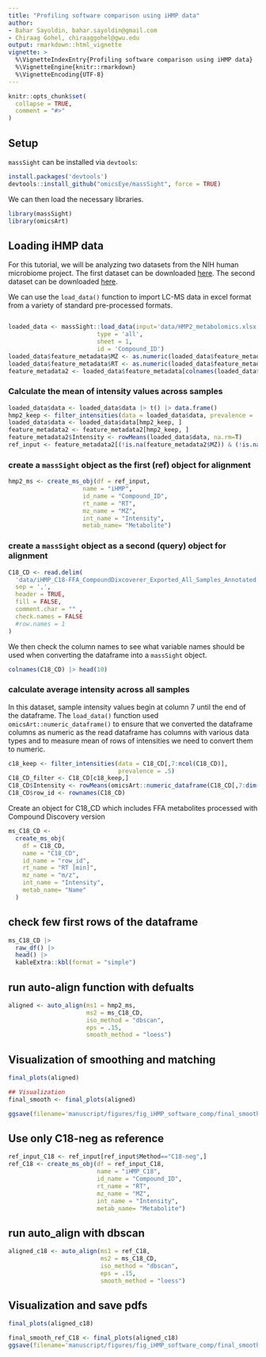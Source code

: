 ```yaml
---
title: "Profiling software comparison using iHMP data"
author: 
- Bahar Sayoldin, bahar.sayoldin@gmail.com
- Chiraag Gohel, chiraaggohel@gwu.edu
output: rmarkdown::html_vignette
vignette: >
  %\VignetteIndexEntry{Profiling software comparison using iHMP data}
  %\VignetteEngine{knitr::rmarkdown}
  %\VignetteEncoding{UTF-8}
---
```


```r
knitr::opts_chunk$set(
  collapse = TRUE,
  comment = "#>"
)
```

## Setup

`massSight` can be installed via `devtools`:

```r
install.packages('devtools')
devtools::install_github("omicsEye/massSight", force = TRUE)
```

We can then load the necessary libraries.

```r
library(massSight)
library(omicsArt)
```

## Loading iHMP data

For this tutorial, we will be analyzing two datasets from the NIH human microbiome project. The first dataset can be downloaded [here](https://gwu.box.com/v/HMP2metabolomics). The second dataset can be downloaded [here](https://gwu.box.com/s/hrgfgmlllvzvmzbzyn8tolygel9brkkz). 

We can use the `load_data()` function to import LC-MS data in excel format from a variety of standard pre-processed formats.

```r
```

```r
loaded_data <- massSight::load_data(input='data/HMP2_metabolomics.xlsx', 
                         type = 'all', 
                         sheet = 1, 
                         id = 'Compound_ID')
loaded_data$feature_metadata$MZ <- as.numeric(loaded_data$feature_metadata$MZ)
loaded_data$feature_metadata$RT <- as.numeric(loaded_data$feature_metadata$RT)
feature_metadata2 <- loaded_data$feature_metadata[colnames(loaded_data$data),]
```

### Calculate the mean of intensity values across samples 

```r
loaded_data$data <- loaded_data$data |> t() |> data.frame()
hmp2_keep <- filter_intensities(data = loaded_data$data, prevalence = .5)
loaded_data$data <- loaded_data$data[hmp2_keep, ]
feature_metadata2 <- feature_metadata2[hmp2_keep, ]
feature_metadata2$Intensity <- rowMeans(loaded_data$data, na.rm=T)
ref_input <- feature_metadata2[(!is.na(feature_metadata2$MZ)) & (!is.na(feature_metadata2$RT)), ]
```

### create a `massSight` object as the first (ref) object for alignment

```r
hmp2_ms <- create_ms_obj(df = ref_input, 
                     name = "iHMP", 
                     id_name = "Compound_ID", 
                     rt_name = "RT", 
                     mz_name = "MZ", 
                     int_name = "Intensity",
                     metab_name= "Metabolite")
```

### create a `massSight` object as a second (query) object for alignment

```r
C18_CD <- read.delim(
  'data/iHMP_C18-FFA_CompoundDixcoverer_Exported_All_Samples_Annotated.csv',
  sep = ',',
  header = TRUE,
  fill = FALSE,
  comment.char = "" ,
  check.names = FALSE
  #row.names = 1
)
```

We then check the column names to see what variable names should be used when converting the dataframe into a `massSight` object.

```r
colnames(C18_CD) |> head(10)
```

### calculate average intensity across all samples

In this dataset, sample intensity values begin at column 7 until the end of the dataframe.
The `load_data()` function used `omicsArt::numeric_dataframe()` to ensure that we converted the dataframe columns as numeric as the read dataframe has columns with various data types and to measure mean of rows of intensities we need to convert them to numeric.

```r
c18_keep <- filter_intensities(data = C18_CD[,7:ncol(C18_CD)],
                               prevalence = .5)
C18_CD_filter <- C18_CD[c18_keep,]
C18_CD$Intensity <- rowMeans(omicsArt::numeric_dataframe(C18_CD[,7:dim(C18_CD)[2]]) , na.rm=T)
C18_CD$row_id <- rownames(C18_CD)
```

Create an object for C18_CD which includes FFA metabolites processed with Compound Discovery version

```r
ms_C18_CD <-
  create_ms_obj(
    df = C18_CD,
    name = "C18_CD",
    id_name = "row_id",
    rt_name = "RT [min]",
    mz_name = "m/z",
    int_name = "Intensity",
    metab_name= "Name"
  )
```

## check few first rows of the dataframe

```r
ms_C18_CD |>
  raw_df() |>
  head() |>
  kableExtra::kbl(format = "simple")
```

## run auto-align function with defualts 

```r
aligned <- auto_align(ms1 = hmp2_ms, 
                      ms2 = ms_C18_CD,
                      iso_method = "dbscan",
                      eps = .15,
                      smooth_method = "loess")
```

## Visualization of smoothing and matching

```r
final_plots(aligned)
```

```r
## Visualization 
final_smooth <- final_plots(aligned)

ggsave(filename='manuscript/figures/fig_iHMP_software_comp/final_smooth_ref_all.png', plot=final_smooth, width = 7.2, height = 3.5, units = "in", dpi = 300)
```

## Use only C18-neg as reference 

```r
ref_input_C18 <- ref_input[ref_input$Method=="C18-neg",]
ref_C18 <- create_ms_obj(df = ref_input_C18, 
                         name = "iHMP_C18", 
                         id_name = "Compound_ID", 
                         rt_name = "RT", 
                         mz_name = "MZ", 
                         int_name = "Intensity",
                         metab_name= "Metabolite")
```

## run auto_align with dbscan

```r
aligned_c18 <- auto_align(ms1 = ref_C18, 
                          ms2 = ms_C18_CD, 
                          iso_method = "dbscan",
                          eps = .15,
                          smooth_method = "loess")
```

## Visualization and save pdfs

```r
final_plots(aligned_c18)
```

```r
final_smooth_ref_C18 <- final_plots(aligned_c18)
ggsave(filename='manuscript/figures/fig_iHMP_software_comp/final_smooth_ref_C18.png', plot=final_smooth_ref_C18, width = 7.2, height = 3.5, units = "in", dpi = 300)
```
